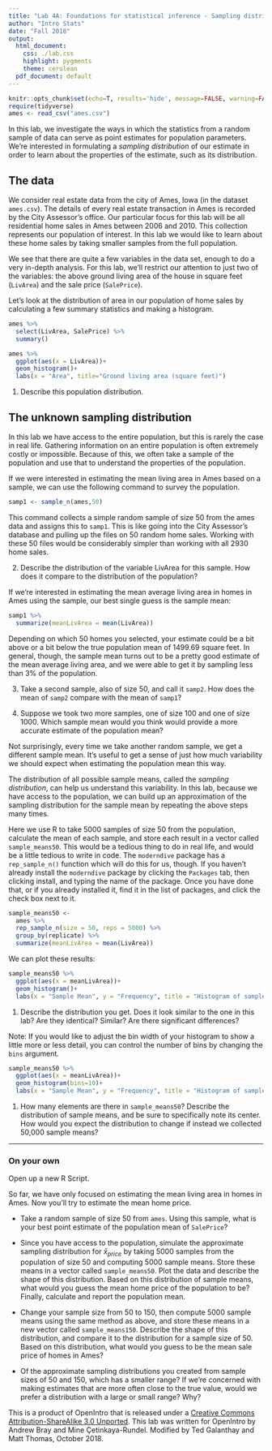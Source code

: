 ```yaml
---
title: "Lab 4A: Foundations for statistical inference - Sampling distributions"
author: "Intro Stats"
date: "Fall 2018"
output:
  html_document:
    css: ./lab.css
    highlight: pygments
    theme: cerulean
  pdf_document: default
---
```


```r
knitr::opts_chunk$set(echo=T, results='hide', message=FALSE, warning=FALSE, eval=FALSE)
require(tidyverse)
ames <- read_csv("ames.csv")
```

In this lab, we investigate the ways in which the statistics from a random sample of data can serve as point estimates for population parameters.  We're interested in formulating a *sampling distribution* of our estimate in order to learn about the properties of the estimate, such as its distribution.

## The data

We consider real estate data from the city of Ames, Iowa (in the dataset `ames.csv`). The details of every real estate transaction in Ames is recorded by the City Assessor's office.  Our particular focus for this lab will be all residential home sales in Ames between 2006 and 2010. This collection represents our population of interest. In this lab we would like to learn about these home sales by taking smaller samples from the full population.  

We see that there are quite a few variables in the data set, enough to do a very in-depth analysis.  For this lab, we'll restrict our attention to just two of the variables: the above ground living area of the house in square feet (`LivArea`) and the sale price (`SalePrice`). 

Let's look at the distribution of area in our population of home sales by calculating a few summary statistics and making a histogram.

```r
ames %>% 
  select(LivArea, SalePrice) %>% 
  summary()
```

```r
ames %>% 
  ggplot(aes(x = LivArea))+
  geom_histogram()+
  labs(x = "Area", title="Ground living area (square feet)")
```

1.  Describe this population distribution.

## The unknown sampling distribution

In this lab we have access to the entire population, but this is rarely the case in real life.  Gathering information on an entire population is often extremely costly or impossible.  Because of this, we often take a sample of the population and use that to understand the properties of the population.

If we were interested in estimating the mean living area in Ames based on a sample, we can use the following command to survey the population.

```r
samp1 <- sample_n(ames,50)
```

This command collects a simple random sample of size 50 from the ames data and assigns this to `samp1`. This is like going into the City Assessor's database and pulling up the files on 50 random home sales. Working with these 50 files would be considerably simpler than working with all 2930 home sales.

2. Describe the distribution of the variable LivArea for this sample. How does it compare to the distribution of the population?

If we're interested in estimating the mean average living area in homes in Ames using the sample, our best single guess is the sample mean:

```r
samp1 %>% 
  summarize(meanLivArea = mean(LivArea))
```

Depending on which 50 homes you selected, your estimate could be a bit above or a bit below the true population mean of 1499.69 square feet. In general, though, the sample mean turns out to be a pretty good estimate of the mean average living area, and we were able to get it by sampling less than 3\% of the population.

3. Take a second sample, also of size 50, and call it `samp2`. How does the mean of `samp2` compare with the mean of `samp1`?

4. Suppose we took two more samples, one of size 100 and one of size 1000. Which sample mean would you think would provide a more accurate estimate of the population mean?

Not surprisingly, every time we take another random sample, we get a different sample mean.  It's useful to get a sense of just how much variability we should expect when estimating the population mean this way.

The distribution of all possible sample means, called the *sampling distribution*, can help us understand this variability. In this lab, because we have access to the population, we can build up an approximation of the sampling distribution for the sample mean by repeating the above steps many times.

Here we use R to take 5000 samples of size 50 from the population, calculate the mean of each sample, and store each result in a vector called `sample_means50`. This would be a tedious thing to do in real life, and would be a little tedious to write in code. The `moderndive` package has a `rep_sample_n()` function which will do this for us, though. If you haven't already install the `moderndive` package by clicking the `Packages` tab, then clicking install, and typing the name of the package. Once you have done that, or if you already installed it, find it in the list of packages, and click the check box next to it.

```r
sample_means50 <- 
  ames %>% 
  rep_sample_n(size = 50, reps = 5000) %>% 
  group_by(replicate) %>% 
  summarize(meanLivArea = mean(LivArea))
```

We can plot these results:

```r
sample_means50 %>% 
  ggplot(aes(x = meanLivArea))+
  geom_histogram()+
  labs(x = "Sample Mean", y = "Frequency", title = "Histogram of sample means of size 50")
```

1. Describe the distribution you get. Does it look similar to the one in this lab? Are they identical? Similar? Are there significant differences?

Note: If you would like to adjust the bin width of your histogram to show a little more or less detail, you can control the number of bins by changing the `bins` argument.

```r
sample_means50 %>% 
  ggplot(aes(x = meanLivArea))+
  geom_histogram(bins=10)+
  labs(x = "Sample Mean", y = "Frequency", title = "Histogram of sample means of size 50")
```


1. How many elements are there in `sample_means50`?  Describe the distribution of sample means, and be sure to specifically note its center.  How would you expect the distribution to change if instead we collected 50,000 sample means?

* * *

### On your own

Open up a new R Script.

So far, we have only focused on estimating the mean living area in homes in Ames.  Now you'll try to estimate the mean home price.

-   Take a random sample of size 50 from `ames`. Using this sample, what is your best point estimate of the population mean of `SalePrice`?

-   Since you have access to the population, simulate the approximate sampling distribution for $\bar{x}_{price}$ by taking 5000 samples from the population of size 50 and computing 5000 sample means.  Store these means in a vector called `sample_means50`. Plot the data and  describe the shape of this distribution. Based on this distribution of sample means, what would you guess the mean home price of the population to be? Finally, calculate and report the population mean.

-   Change your sample size from 50 to 150, then compute 5000 sample means using the same method as above, and store these means in a new vector called `sample_means150`. Describe the shape of this 
    distribution, and compare it to the distribution for a sample 
    size of 50.  Based on this distribution, what would you guess to 
    be the mean sale price of homes in Ames?

-   Of the approximate sampling distributions you created from sample sizes of 50 and 150, which has a smaller range?  If we're concerned with making estimates that are more often close to the true value, would we prefer a distribution with a large or small range?  Why?

<div id="license">
This is a product of OpenIntro that is released under a [Creative Commons 
Attribution-ShareAlike 3.0 Unported](http://creativecommons.org/licenses/by-sa/3.0).
This lab was written for OpenIntro by Andrew Bray and Mine &Ccedil;etinkaya-Rundel.  Modified by Ted Galanthay and Matt Thomas, October 2018.
</div>